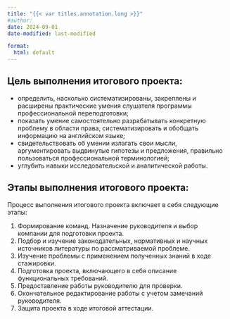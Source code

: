 ```yaml
---
title: "{{< var titles.annotation.long >}}"
#author:
date: 2024-09-01
date-modified: last-modified

format:
  html: default
---
```



## Цель выполнения итогового проекта:

- определить, насколько систематизированы, закреплены и расширены практические умения слушателя программы профессиональной переподготовки;
- показать умение самостоятельно разрабатывать конкретную проблему в области права, систематизировать и обобщать информацию на английском языке;
- свидетельствовать об умении излагать свои мысли, аргументировать выдвинутые гипотезы и предложения, правильно пользоваться профессиональной терминологией;
- углубить навыки исследовательской и аналитической работы.


## Этапы выполнения итогового проекта:

Процесс выполнения итогового проекта включает в себя следующие этапы:

1. Формирование команд. Назначение руководителя и выбор компании для подготовки проекта.
2. Подбор и изучение законодательных, нормативных и научных источников литературы по рассматриваемой проблеме.
3. Изучение проблемы с применением полученных знаний в ходе стажировки.
4. Подготовка проекта, включающего в себя описание функциональных требований.
5. Предоставление работы руководителю для проверки.
6. Окончательное редактирование работы с учетом замечаний руководителя.
7. Защита проекта в ходе итоговой аттестации.
